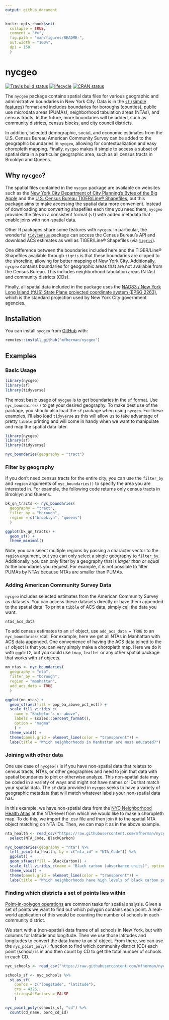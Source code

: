 ```yaml
---
output: github_document
---
```


<!-- README.md is generated from README.Rmd. Please edit that file -->

```r
knitr::opts_chunk$set(
  collapse = TRUE,
  comment = "#>",
  fig.path = "man/figures/README-",
  out.width = "100%",
  dpi = 150
  )
```
# nycgeo

[![Travis build status](https://travis-ci.org/mfherman/nycgeo.svg?branch=master)](https://travis-ci.org/mfherman/nycgeo)
[![lifecycle](https://img.shields.io/badge/lifecycle-experimental-orange.svg)](https://www.tidyverse.org/lifecycle/#experimental)
[![CRAN status](https://www.r-pkg.org/badges/version/nycgeo)](https://cran.r-project.org/package=nycgeo)
  
The `nycgeo` package contains spatial data files for various geographic and administrative boundaries in New York City. Data is in the [`sf` (simple features)](https://r-spatial.github.io/sf/) format and includes boundaries for boroughs (counties), public use microdata areas (PUMAs), neighborhood tabulation areas (NTAs), and census tracts. In the future, more boundaries will be added, such as community districts, census blocks, and city council districts.

In addition, selected demographic, social, and economic estimates from the U.S. Census Bureau American Community Survey can be added to the geographic boundaries in `nycgeo`, allowing for contextualization and easy choropleth mapping. Finally, `nycgeo` makes it simple to access a subset of spatial data in a particular geographic area, such as all census tracts in Brooklyn and Queens.

## Why `nycgeo`?

The spatial files contained in the `nycgeo` package are available on websites such as the [New York City Department of City Planning's Bytes of the Big Apple](https://www1.nyc.gov/site/planning/data-maps/open-data.page#district_political) and the [U.S. Census Bureau TIGER/Line® Shapefiles](https://www.census.gov/geo/maps-data/data/tiger-line.html), but this package aims to make accessing the spatial data more convenient. Instead of downloading and converting shapefiles each time you need them, `nycgeo` provides the files in a consistent format (`sf`) with added metadata that enable joins with non-spatial data.

Other R packages share some features with `nycgeo`. In particular, the wonderful [`tidycensus`](https://walkerke.github.io/tidycensus/) package can access the Census Bureau's API and download ACS estimates as well as TIGER/Line® Shapefiles (via [`tigris`](https://github.com/walkerke/tigris)). 

One difference between the boundaries included here and the TIGER/Line® Shapefiles available through `tigris` is that these boundaries are clipped to the shoreline, allowing for better mapping of New York City. Additionally, `nycgeo` contains boundaries for geographic areas that are not available from the Census Bureau. This includes neighborhood tabulation areas (NTAs) and community districts (CDs).

Finally, all spatial data included in the package uses the [NAD83 / New York Long Island (ftUS) State Plane projected coordinate system (EPSG 2263)](https://epsg.io/2263), which is the standard projection used by New York City government agencies.


## Installation

You can install `nycgeo` from [GitHub](https://https://github.com/mfherman/nycgeo) with:

``` r
remotes::install_github("mfherman/nycgeo")
```

## Examples

### Basic Usage

```r
library(nycgeo)
library(sf)
library(tidyverse)
```

The most basic usage of `nycgeo` is to get boundaries in the `sf` format. Use `nyc_boundaires()` to get your desired geography. To make best use of the package, you should also load the `sf` package when using `nycgeo`. For these examples, I'll also load `tidyverse` as this will allow us to take advantage of pretty `tibble` printing and will come in handy when we want to manipulate and map the spatial data later.

```r
library(nycgeo)
library(sf)
library(tidyverse)

nyc_boundaries(geography = "tract")
```

### Filter by geography

If you don't need census tracts for the entire city, you can use the `filter_by` and `region` arguments of `nyc_boundaries()` to specify the area you are interested in. For example, the following code returns only census tracts in Brooklyn and Queens.

```r
bk_qn_tracts <- nyc_boundaries(
  geography = "tract",
  filter_by = "borough",
  region = c("brooklyn", "queens")
  )

ggplot(bk_qn_tracts) +
  geom_sf() +
  theme_minimal()
```

Note, you can select multiple regions by passing a character vector to the `region` argument, but you can only select a single geography to `filter_by`. Additionally, you can only filter by a geography that is *larger than or equal to* the boundaries you request. For example, it is not possible to filter PUMAs by NTAs because NTAs are smaller than PUMAs.

### Adding American Community Survey Data

`nycgeo` includes selected estimates from the American Community Survey as datasets. You can access these datasets directly or have them appended to the spatial data. To print a `tibble` of ACS data, simply call the data you want.

```r
ntas_acs_data
```

To add census estimates to an `sf` object, use `add_acs_data = TRUE` to an `nyc_boundaries()`call. For example, here we get all NTAs in Manhattan with ACS data appended. One convenience of having the ACS data joined to the `sf` object is that you can very simply make a choropleth map. Here we do it with `ggplot2`, but you could use `tmap`, `leaflet` or any other spatial package that works with `sf` objects.

```r
mn_ntas <- nyc_boundaries(
  geography = "nta",
  filter_by = "borough",
  region = "manhattan",
  add_acs_data = TRUE
  )

ggplot(mn_ntas) +
  geom_sf(aes(fill = pop_ba_above_pct_est)) +
  scale_fill_viridis_c(
    name = "Bachelor's or above",
    labels = scales::percent_format(),
    option = "magma"
    ) +
  theme_void() +
  theme(panel.grid = element_line(color = "transparent")) +
  labs(title = "Which neighborhoods in Manhattan are most educated?")
```

### Joining with other data

One use case of `nycgeo()` is if you have non-spatial data that relates to census tracts, NTAs, or other geographies and need to join that data with spatial boundaries to plot or otherwise analyze. This non-spatial data may be coded in a variety of ways and might not have names or IDs that match your spatial data. The `sf` data provided in `nycgeo` seeks to have a variety of geographic metadata that will match whatever labels your non-spatial data has. 

In this example, we have non-spatial data from the [NYC Neighborhood Health Atlas](https://www1.nyc.gov/site/doh/health/neighborhood-health/nyc-neighborhood-health-atlas.page) at the NTA-level from which we would like to make a choropleth map. To do this, we import the .csv file and then join it to the spatial NTA object matching on NTA IDs. Then, we can map it as in the above example.

```r
nta_health <- read_csv("https://raw.githubusercontent.com/mfherman/nycgeo/master/inst/extdata/nta-health.csv") %>% 
  select(NTA_Code, BlackCarbon)

nyc_boundaries(geography = "nta") %>% 
  left_join(nta_health, by = c("nta_id" = "NTA_Code")) %>% 
  ggplot() +
  geom_sf(aes(fill = BlackCarbon)) +
  scale_fill_viridis_c(name = "Black carbon (absorbance units)", option = "inferno") +
  theme_void() +
  theme(panel.grid = element_line(color = "transparent")) +
  labs(title = "Which neighborhoods have high levels of black carbon pollution?")
```

### Finding which districts a set of points lies within

[Point-in-polygon operations](https://en.wikipedia.org/wiki/Point_in_polygon) are common tasks for spatial analysis. Given a set of points we want to find out which polygon contains each point. A real-world application of this would be counting the number of schools in each community district.

We start with a (non-spatial) data frame of all schools in New York, but with columns for latitude and longitude. Then we use those latitudes and longitudes to convert the data frame to an sf object. From there, we can use the `nyc_point_poly()` function to find which community district (CD) each point (school) is in and then count by CD to get the total number of schools in each CD.

```r
nyc_schools <- read_csv("https://raw.githubusercontent.com/mfherman/nycgeo/master/inst/extdata/nyc-schools.csv")

schools_sf <- nyc_schools %>% 
  st_as_sf(
    coords = c("longitude", "latitude"),
    crs = 4326,
    stringsAsFactors = FALSE
    )

nyc_point_poly(schools_sf, "cd") %>% 
  count(cd_name, boro_cd_id)
```
